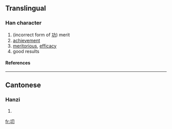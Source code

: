 ==Translingual==
===Han character===
{{Han char|rad=刀|as=03|sn=5|four=|canj=一尸竹 (MSH)}}
# (incorrect form of [[功]]) merit
# [[achievement]]
# [[meritorious]], [[efficacy]]
# good results
====References====
{{Han ref|kx=0137.021|uh=34DB|ud=13531}}

----
==Cantonese==
===Hanzi===
{{yue-hanzi|jyut=|y=gung1}}
# {{defn|Cantonese}}

[[fr:㓛]]